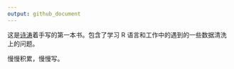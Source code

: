 ```yaml
---
output: github_document
---
```


这是[诗涛](https://shitao5.org/)着手写的第一本书。包含了学习 R 语言和工作中的遇到的一些数据清洗上的问题。

慢慢积累，慢慢写。
